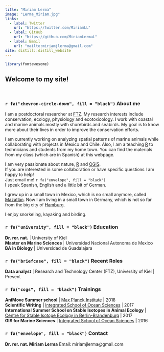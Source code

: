 ```yaml
---
title: "Miriam Lerma"
image: "Lerma_Miriam.jpg"
links:
  - label: Twitter
    url: "https://twitter.com/MiriamLL"
  - label: GitHub
    url: "https://github.com/MiriamLermaL"
  - label: Email
    url: "mailto:miriamjlerma@gmail.com"
site: distill::distill_website
---
```


```r
library(fontawesome)
```


## **Welcome to my site!**

<br>

### `r fa("chevron-circle-down", fill = "black")` About  me
I am a postdoctoral researcher at [FTZ](https://www.ftz.uni-kiel.de/de). My research interests include conservation, ecology, physiology and ecotoxicology. I work with coastal and marine animals mostly with shorebirds and seabirds. My goal is to know more about their lives in order to improve the conservation efforts.

I am currently working on analyzing spatial patterns of marine animals while collaborating with  projects in Mexico and Chile. Also, I am a teaching [R](https://www.r-project.org/about.html)  to technicians and students from my home town. You can find the materials from my class (which are in Spanish) at this webpage. 

I am very passionate about nature, [R](https://www.r-project.org/about.html) and [QGIS](https://qgis.org/en/site/).  
If you are interested in some collaboration or have specific questions I am happy to help!    
Just email me! `r fa("envelope", fill = "black")`  
I speak Spanish, English and a little bit of German.    

I grew up in a small town in Mexico, which is no small anymore, called [Mazatlán](https://www.google.com/maps/place/Mazatlan). Now I am living in a small town in Germany, which is not so far from the big city of [Hamburg](https://www.google.com/maps/place/Hamburgo/).  

I enjoy snorkeling, kayaking and birding.
  
  
### `r fa("university", fill = "black")` Education
**Dr. rer. nat.** | University of Kiel   
**Master en Marine Sciences**  | Universidad Nacional Autonoma de Mexico  
**BA in Biology**  | Universidad de Guadalajara

### `r fa("briefcase", fill = "black")` Recent Roles  
**Data analyst** | Research and Technology Center (FTZ), University of Kiel | Present  

### `r fa("cogs", fill = "black")` Trainings
**AniMove Summer school** | [Max Planck Institute](https://animove.org/) | 2018  
**Scientific Writing** | [Integrated School of Ocean Sciences](https://www.futureocean.org/de/isos/) | 2017  
**International Summer School on Stable Isotopes in Animal Ecology** | [Centre for Stable Isotope Ecology in Berlin-Brandenburg](http://www.izw-berlin.de/en/summer-school-on-stable-isotopes-in-animal-ecology-en.html) | 2017  
**GIS for Marine Sciences** | [Integrated School of Ocean Sciences](https://www.futureocean.org/de/isos/) | 2016  


### `r fa("envelope", fill = "black")` Contact
**Dr. rer. nat. Miriam Lerma**
Email: miriamjlerma@gmail.com

